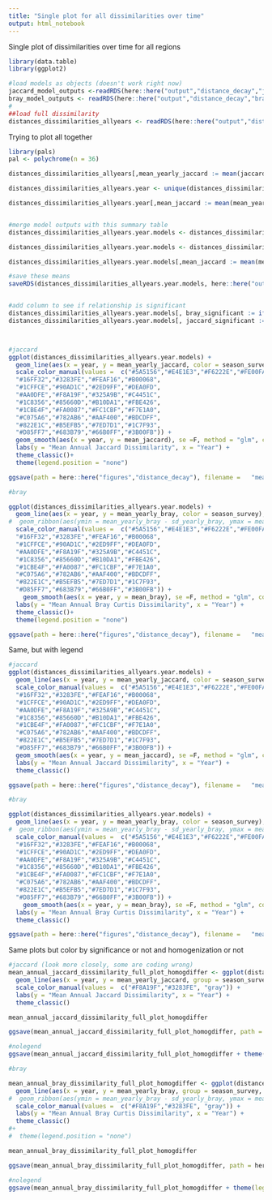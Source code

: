 ```yaml
---
title: "Single plot for all dissimilarities over time"
output: html_notebook
---
```


Single plot of dissimilarities over time for all regions

```r
library(data.table)
library(ggplot2)

#load models as objects (doesn't work right now)
jaccard_model_outputs <-readRDS(here::here("output","distance_decay","jaccard_model_outputs.rds"))
bray_model_outputs <- readRDS(here::here("output","distance_decay","bray_model_outputs.rds"))
#
##load full dissimilarity 
distances_dissimilarities_allyears <- readRDS(here::here("output","distance_decay","distances_dissimilarities_allyears.rds"))
```


Trying to plot all together
```r

library(pals)
pal <- polychrome(n = 36)

distances_dissimilarities_allyears[,mean_yearly_jaccard := mean(jaccard_dissimilarity_turnover),.(year, season_survey)][,mean_yearly_bray := mean(bray_curtis_dissimilarity_balanced),.(year, season_survey)][,sd_yearly_jaccard := sd(jaccard_dissimilarity_turnover),.(year, season_survey)][,sd_yearly_bray := sd(bray_curtis_dissimilarity_balanced),.(year, season_survey)]

distances_dissimilarities_allyears.year <- unique(distances_dissimilarities_allyears[,.(year, season_survey, season, survey, mean_yearly_jaccard, sd_yearly_jaccard, mean_yearly_bray, sd_yearly_bray)])

distances_dissimilarities_allyears.year[,mean_jaccard := mean(mean_yearly_jaccard),.(year)][,mean_bray := mean(mean_yearly_bray),.(year)]


#merge model outputs with this summary table
distances_dissimilarities_allyears.year.models <- distances_dissimilarities_allyears.year[jaccard_model_outputs, on = c("survey", "season", "season_survey")]

distances_dissimilarities_allyears.year.models <- distances_dissimilarities_allyears.year.models[bray_model_outputs, on = c("survey", "season", "season_survey")]

distances_dissimilarities_allyears.year.models[,mean_jaccard := mean(mean_yearly_jaccard),.(year)][,mean_bray := mean(mean_yearly_bray),.(year)]

#save these means
saveRDS(distances_dissimilarities_allyears.year.models, here::here("output","distance_decay","distances_dissimilarities_allyears.year.models.rds"))


#add column to see if relationship is significant
distances_dissimilarities_allyears.year.models[, bray_significant := ifelse(bray_coef_pvalue<0.05, T,F)][,homog_differ_bray := ifelse(bray_coef > 0 & bray_significant == T, "Differentiation", ifelse(bray_coef < 0 & bray_significant == T, "Homogenization", "No Significant Change"))]
distances_dissimilarities_allyears.year.models[, jaccard_significant := ifelse(jaccard_coef_pvalue<0.05, T,F)][,homog_differ_jaccard := ifelse(jaccard_coef > 0 & jaccard_significant == T, "Differentiation", ifelse(jaccard_coef < 0 & jaccard_significant == T, "Homogenization", "No Significant Change"))]



#jaccard
ggplot(distances_dissimilarities_allyears.year.models) +
  geom_line(aes(x = year, y = mean_yearly_jaccard, color = season_survey), se = F, method = "glm",size = 0.5, alpha = 0.5,  stat = "smooth") +
  scale_color_manual(values =  c("#5A5156","#E4E1E3","#F6222E","#FE00FA", 
  "#16FF32","#3283FE","#FEAF16","#B00068", 
  "#1CFFCE","#90AD1C","#2ED9FF","#DEA0FD", 
  "#AA0DFE","#F8A19F","#325A9B","#C4451C", 
  "#1C8356","#85660D","#B10DA1","#FBE426", 
  "#1CBE4F","#FA0087","#FC1CBF","#F7E1A0", 
  "#C075A6","#782AB6","#AAF400","#BDCDFF", 
  "#822E1C","#B5EFB5","#7ED7D1","#1C7F93", 
  "#D85FF7","#683B79","#66B0FF","#3B00FB")) +
  geom_smooth(aes(x = year, y = mean_jaccard), se =F, method = "glm", color  ="black") +
  labs(y = "Mean Annual Jaccard Dissimilarity", x = "Year") +
  theme_classic()+
  theme(legend.position = "none")

ggsave(path = here::here("figures","distance_decay"), filename =   "mean_annual_jaccard_dissimilarity_full_plot.jpg",  width = 8, height = 4, unit = "in")

#bray

ggplot(distances_dissimilarities_allyears.year.models) +
  geom_line(aes(x = year, y = mean_yearly_bray, color = season_survey), se = F, method = "glm",size = 0.5, alpha = 0.5,  stat  =  "smooth") +
#  geom_ribbon(aes(ymin = mean_yearly_bray - sd_yearly_bray, ymax = mean_yearly_bray + sd_yearly_bray)) +
  scale_color_manual(values =  c("#5A5156","#E4E1E3","#F6222E","#FE00FA", 
  "#16FF32","#3283FE","#FEAF16","#B00068", 
  "#1CFFCE","#90AD1C","#2ED9FF","#DEA0FD", 
  "#AA0DFE","#F8A19F","#325A9B","#C4451C", 
  "#1C8356","#85660D","#B10DA1","#FBE426", 
  "#1CBE4F","#FA0087","#FC1CBF","#F7E1A0", 
  "#C075A6","#782AB6","#AAF400","#BDCDFF", 
  "#822E1C","#B5EFB5","#7ED7D1","#1C7F93", 
  "#D85FF7","#683B79","#66B0FF","#3B00FB")) +
    geom_smooth(aes(x = year, y = mean_bray), se =F, method = "glm", color  ="black") +
  labs(y = "Mean Annual Bray Curtis Dissimilarity", x = "Year") +
  theme_classic()+
  theme(legend.position = "none")

ggsave(path = here::here("figures","distance_decay"), filename =   "mean_annual_bray_dissimilarity_full_plot.jpg",  width = 8, height = 4, unit = "in")
```

Same, but with legend
```r
#jaccard
ggplot(distances_dissimilarities_allyears.year.models) +
  geom_line(aes(x = year, y = mean_yearly_jaccard, color = season_survey), se = F, method = "glm",size = 0.5, alpha = 0.5,  stat = "smooth") +
  scale_color_manual(values =  c("#5A5156","#E4E1E3","#F6222E","#FE00FA", 
  "#16FF32","#3283FE","#FEAF16","#B00068", 
  "#1CFFCE","#90AD1C","#2ED9FF","#DEA0FD", 
  "#AA0DFE","#F8A19F","#325A9B","#C4451C", 
  "#1C8356","#85660D","#B10DA1","#FBE426", 
  "#1CBE4F","#FA0087","#FC1CBF","#F7E1A0", 
  "#C075A6","#782AB6","#AAF400","#BDCDFF", 
  "#822E1C","#B5EFB5","#7ED7D1","#1C7F93", 
  "#D85FF7","#683B79","#66B0FF","#3B00FB")) +
  geom_smooth(aes(x = year, y = mean_jaccard), se =F, method = "glm", color  ="black") +
  labs(y = "Mean Annual Jaccard Dissimilarity", x = "Year") +
  theme_classic()

ggsave(path = here::here("figures","distance_decay"), filename =   "mean_annual_jaccard_dissimilarity_full_plot_wlegend.jpg")

#bray

ggplot(distances_dissimilarities_allyears.year.models) +
  geom_line(aes(x = year, y = mean_yearly_bray, color = season_survey), se = F, method = "glm",size = 0.5, alpha = 0.5,  stat  =  "smooth") +
#  geom_ribbon(aes(ymin = mean_yearly_bray - sd_yearly_bray, ymax = mean_yearly_bray + sd_yearly_bray)) +
  scale_color_manual(values =  c("#5A5156","#E4E1E3","#F6222E","#FE00FA", 
  "#16FF32","#3283FE","#FEAF16","#B00068", 
  "#1CFFCE","#90AD1C","#2ED9FF","#DEA0FD", 
  "#AA0DFE","#F8A19F","#325A9B","#C4451C", 
  "#1C8356","#85660D","#B10DA1","#FBE426", 
  "#1CBE4F","#FA0087","#FC1CBF","#F7E1A0", 
  "#C075A6","#782AB6","#AAF400","#BDCDFF", 
  "#822E1C","#B5EFB5","#7ED7D1","#1C7F93", 
  "#D85FF7","#683B79","#66B0FF","#3B00FB")) +
    geom_smooth(aes(x = year, y = mean_bray), se =F, method = "glm", color  ="black") +
  labs(y = "Mean Annual Bray Curtis Dissimilarity", x = "Year") +
  theme_classic()

ggsave(path = here::here("figures","distance_decay"), filename =   "mean_annual_bray_dissimilarity_full_plot_wlegend.jpg")
```

Same plots but color by significance or not and homogenization or not

```r
#jaccard (look more closely, some are coding wrong)
mean_annual_jaccard_dissimilarity_full_plot_homogdiffer <- ggplot(distances_dissimilarities_allyears.year.models) +
  geom_line(aes(x = year, y = mean_yearly_jaccard, group = season_survey, color = homog_differ_jaccard), se = F, method = "glm",size = 0.5,  stat = "smooth") +
  scale_color_manual(values =  c("#F8A19F","#3283FE", "gray")) +
  labs(y = "Mean Annual Jaccard Dissimilarity", x = "Year") +
  theme_classic()

mean_annual_jaccard_dissimilarity_full_plot_homogdiffer

ggsave(mean_annual_jaccard_dissimilarity_full_plot_homogdiffer, path = here::here("figures","distance_decay"), filename =   "mean_annual_jaccard_dissimilarity_full_plot_homogdiffer.jpg",  width = 8, height = 4, unit = "in")

#nolegend
ggsave(mean_annual_jaccard_dissimilarity_full_plot_homogdiffer + theme(legend.position = "none"), path = here::here("figures","distance_decay"), filename =   "mean_annual_jaccard_dissimilarity_full_plot_homogdiffer_nolegend.jpg",  width = 8, height = 4, unit = "in")

#bray

mean_annual_bray_dissimilarity_full_plot_homogdiffer <- ggplot(distances_dissimilarities_allyears.year.models) +
  geom_line(aes(x = year, y = mean_yearly_bray, group = season_survey, color = homog_differ_bray), se = F, method = "glm",size = 0.5, alpha = 0.5,  stat  =  "smooth") +
#  geom_ribbon(aes(ymin = mean_yearly_bray - sd_yearly_bray, ymax = mean_yearly_bray + sd_yearly_bray)) +
  scale_color_manual(values =  c("#F8A19F","#3283FE", "gray")) +
  labs(y = "Mean Annual Bray Curtis Dissimilarity", x = "Year") +
  theme_classic()
#+
#  theme(legend.position = "none")

mean_annual_bray_dissimilarity_full_plot_homogdiffer

ggsave(mean_annual_bray_dissimilarity_full_plot_homogdiffer, path = here::here("figures","distance_decay"), filename =   "mean_annual_bray_dissimilarity_full_plot_homogdiffer.jpg",  width = 8, height = 4, unit = "in")

#nolegend
ggsave(mean_annual_bray_dissimilarity_full_plot_homogdiffer + theme(legend.position = "none"), path = here::here("figures","distance_decay"), filename =   "mean_annual_bray_dissimilarity_full_plot_homogdiffer_nolegend.jpg",  width = 8, height = 4, unit = "in")
```

